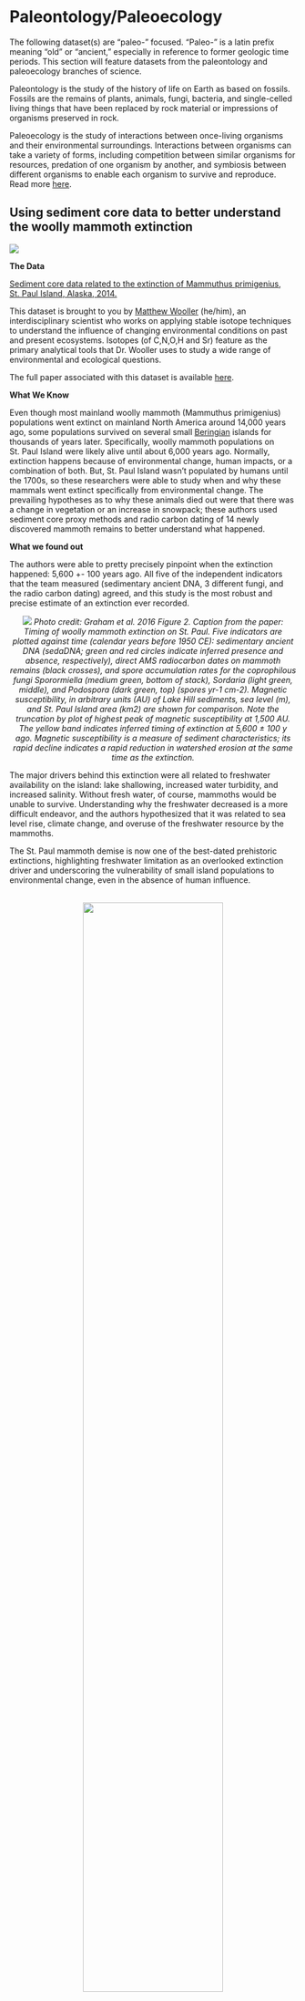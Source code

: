 # **Paleontology/Paleoecology** {-#paleo}

The following dataset(s) are "paleo-" focused. "Paleo-" is a latin prefix meaning “old” or “ancient,” especially in reference to former geologic time periods. This section will feature datasets from the paleontology and paleoecology branches of science.

Paleontology is the study of the history of life on Earth as based on fossils. Fossils are the remains of plants, animals, fungi, bacteria, and single-celled living things that have been replaced by rock material or impressions of organisms preserved in rock.

Paleoecology is the study of interactions between once-living organisms and their environmental surroundings. Interactions between organisms can take a variety of forms, including competition between similar organisms for resources, predation of one organism by another, and symbiosis between different organisms to enable each organism to survive and reproduce. Read more [here](https://www.digitalatlasofancientlife.org/learn/paleoecology/).

## Using sediment core data to better understand the woolly mammoth extinction {-#paleo-section}

![](images/mammoths.png)
<br>
<p>

**The Data**

[Sediment core data related to the extinction of Mammuthus primigenius, St. Paul Island, Alaska, 2014.](https://arcticdata.io/catalog/view/doi%3A10.18739%2FA24746R6K)

This dataset is brought to you by [Matthew Wooller](https://www.uaf.edu/cfos/people/faculty/detail/matthew-wooller.php) (he/him), an interdisciplinary scientist who works on applying stable isotope techniques to understand the influence of changing environmental conditions on past and present ecosystems. Isotopes (of C,N,O,H and Sr) feature as the primary analytical tools that Dr. Wooller uses to study a wide range of environmental and ecological questions. 

The full paper associated with this dataset is available [here](https://www.pnas.org/content/113/33/9310).

**What We Know**

Even though most mainland woolly mammoth (Mammuthus primigenius) populations went extinct on mainland North America around 14,000 years ago, some populations survived on several small [Beringian](https://www.nps.gov/articles/aps-v12-i2-c8.htm) islands for thousands of years later. Specifically, woolly mammoth populations on St. Paul Island were likely alive until about 6,000 years ago. Normally, extinction happens because of environmental change, human impacts, or a combination of both. But, St. Paul Island wasn't populated by humans until the 1700s, so these researchers were able to study when and why these mammals went extinct specifically from environmental change. The prevailing hypotheses as to why these animals died out were that there was a change in vegetation or an increase in snowpack; these authors used sediment core proxy methods and radio carbon dating of 14 newly discovered mammoth remains to better understand what happened.

**What we found out**

The authors were able to pretty precisely pinpoint when the extinction happened: 5,600 +- 100 years ago. All five of the independent indicators that the team measured (sedimentary ancient DNA, 3 different fungi, and the radio carbon dating) agreed, and this study is the most robust and precise estimate of an extinction ever recorded.

<center>
![](images/MammothLine.png)
*Photo credit: Graham et al. 2016 Figure 2. Caption from the paper: Timing of woolly mammoth extinction on St. Paul. Five indicators are plotted against time (calendar years before 1950 CE): sedimentary ancient DNA (sedaDNA; green and red circles indicate inferred presence and absence, respectively), direct AMS radiocarbon dates on mammoth remains (black crosses), and spore accumulation rates for the coprophilous fungi Sporormiella (medium green, bottom of stack), Sordaria (light green, middle), and Podospora (dark green, top) (spores yr-1 cm-2). Magnetic susceptibility, in arbitrary units (AU) of Lake Hill sediments, sea level (m), and St. Paul Island area (km2) are shown for comparison. Note the truncation by plot of highest peak of magnetic susceptibility at 1,500 AU. The yellow band indicates inferred timing of extinction at 5,600 ± 100 y ago. Magnetic susceptibility is a measure of sediment characteristics; its rapid decline indicates a rapid reduction in watershed erosion at the same time as the extinction.*
<br>
</center> 

The major drivers behind this extinction were all related to freshwater availability on the island: lake shallowing, increased water turbidity, and increased salinity. Without fresh water, of course, mammoths would be unable to survive. Understanding why the freshwater decreased is a more difficult endeavor, and the authors hypothesized that it was related to sea level rise, climate change, and overuse of the freshwater resource by the mammoths.

The St. Paul mammoth demise is now one of the best-dated prehistoric extinctions, highlighting freshwater limitation as an overlooked extinction driver and underscoring the vulnerability of small island populations to environmental change, even in the absence of human influence.
</p>
<br>
<center> 
![](images/woolydata.png){width="70%"}
</center>
<br>

*Paleoenvironmental proxies at Lake Hill, plotted against time. Shown are relative abundances of planktonic (blue bars), tychoplanktonic (maroon bars), and high-conductivity–tolerant diatoms (orange bars); ratio of pelagic and littoral cladocerans (gray curve); relative abundance (%) of cladoceran Alona circumfibriata, which is tolerant of high lake water conductivity (purple bars); δ18O values from aquatic invertebrate chitin (blue curve); δ15N values from mammoth collagen (red curve); sediment magnetic susceptibility (in AU); and accumulation rates for herb and shrub pollen types (light green and tan curves, respectively). The estimated timing of extinction is indicated by the yellow vertical bar (Graham et al. 2016).*
<center> 